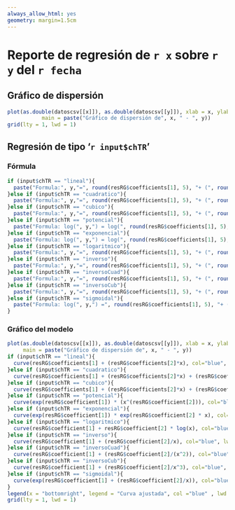 ```yaml
---
always_allow_html: yes
geometry: margin=1.5cm
---
```

# Reporte de regresión de `r x` sobre `r y` del `r fecha`

## Gráfico de dispersión

```r
plot(as.double(datoscsv[[x]]), as.double(datoscsv[[y]]), xlab = x, ylab = y,
           main = paste("Gráfico de dispersión de", x, " - ", y))
grid(lty = 1, lwd = 1)

```

## Regresión de tipo '`r input$chTR`'

### Fórmula

```r
if (input$chTR == "lineal"){
  paste("Formula:", y,"=", round(resRG$coefficients[1], 5), "+ (", round(resRG$coefficients[2], 5), "(", x, "))")
}else if (input$chTR == "cuadratico"){
  paste("Formula:", y,"=", round(resRG$coefficients[1], 5), "+ (", round(resRG$coefficients[2], 5), x, ") + (", round(resRG$coefficients[3], 5), "(", x, "^2 ))")
}else if (input$chTR == "cubico"){
  paste("Formula:", y,"=", round(resRG$coefficients[1], 5), "+ (", round(resRG$coefficients[2], 5), x, ") + (", round(resRG$coefficients[3], 5), "(", x, "^2 ))", "+ (", round(resRG$coefficients[4], 5), "(", x, "^3 ))")
}else if (input$chTR == "potencial"){
  paste("Formula: log(", y,") = log(", round(resRG$coefficients[1], 5), ") + (", round(resRG$coefficients[2], 5), "log(", x, "))")
}else if (input$chTR == "exponencial"){
  paste("Formula: log(", y,") = log(", round(resRG$coefficients[1], 5), ") + (", round(resRG$coefficients[2], 5), "(", x, "))")
}else if (input$chTR == "logaritmico"){
  paste("Formula:", y,"=", round(resRG$coefficients[1], 5), "+ (", round(resRG$coefficients[2], 5), "log(", x, "))")
}else if (input$chTR == "inverso"){
  paste("Formula:", y,"=", round(resRG$coefficients[1], 5), "+ (", round(resRG$coefficients[2], 5), "(1/", x, "))")
}else if (input$chTR == "inversoCuad"){
  paste("Formula:", y,"=", round(resRG$coefficients[1], 5), "+ (", round(resRG$coefficients[2], 5), "(1/", x, "^2 ))")
}else if (input$chTR == "inversoCub"){
  paste("Formula:", y,"=", round(resRG$coefficients[1], 5), "+ (", round(resRG$coefficients[2], 5), "(1/", x, "^ 2))")
}else if (input$chTR == "sigmoidal"){
  paste("Formula: log(", y,") =", round(resRG$coefficients[1], 5), "+ (", round(resRG$coefficients[2], 5), "(1/", x, "))")
}
```

### Gráfico del modelo

```r
plot(as.double(datoscsv[[x]]), as.double(datoscsv[[y]]), xlab = x, ylab = y,
     main = paste("Gráfico de dispersión de", x, " - ", y))
if (input$chTR == "lineal"){
  curve(resRG$coefficients[1] + (resRG$coefficients[2]*x), col="blue", lwd=2, add = T)
}else if (input$chTR == "cuadratico"){
  curve(resRG$coefficients[1] + (resRG$coefficients[2]*x) + (resRG$coefficients[3]*(x^2)), col="blue", lwd=2, add = T)
}else if (input$chTR == "cubico"){
  curve(resRG$coefficients[1] + (resRG$coefficients[2]*x) + (resRG$coefficients[3]*(x^2)) + (resRG$coefficients[4]*(x^3)), col="blue", lwd=2, add = T)
}else if (input$chTR == "potencial"){
  curve(exp(resRG$coefficient[1]) * (x^(resRG$coefficient[2])), col="blue", lwd=2, add = T)
}else if (input$chTR == "exponencial"){
  curve(exp(resRG$coefficient[1]) * exp(resRG$coefficient[2] * x), col="blue", lwd=2, add = T)
}else if (input$chTR == "logaritmico"){
  curve(resRG$coefficient[1] + resRG$coefficient[2] * log(x), col="blue", lwd=2, add = T)
}else if (input$chTR == "inverso"){
  curve(resRG$coefficient[1] + (resRG$coefficient[2]/x), col="blue", lwd=2, add = T)
}else if (input$chTR == "inversoCuad"){
  curve(resRG$coefficient[1] + (resRG$coefficient[2]/(x^2)), col="blue", lwd=2, add = T)
}else if (input$chTR == "inversoCub"){
  curve(resRG$coefficient[1] + (resRG$coefficient[2]/x^3), col="blue", lwd=2, add = T)
}else if (input$chTR == "sigmoidal"){
  curve(exp(resRG$coefficient[1] + (resRG$coefficient[2]/x)), col="blue", lwd=2, add = T)
}
legend(x = "bottomright", legend = "Curva ajustada", col ="blue" , lwd = 2, bty = "n")
grid(lty = 1, lwd = 1)
```

